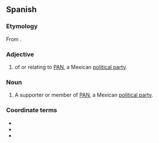 ==Spanish==
{{wikipedia|National Action Party (Mexico)}}

===Etymology===
From {{suffix|PAN|ista|lang=es}}.

===Adjective===
{{es-adj}}

# of or relating to [[PAN]], a Mexican [[political party]].

===Noun===
{{es-noun|mf}}

# A supporter or member of [[PAN]], a Mexican [[political party]].

===Coordinate terms===
* {{l|es|priista|g=m|g2=f}}
* {{l|es|perredista|g=m|g2=f}}
* {{l|es|petista|g=m|g2=f}}